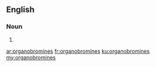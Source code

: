 ==English==

===Noun===
{{head|en|plural}}

# {{plural of|organobromine|lang=en}}

[[ar:organobromines]]
[[fr:organobromines]]
[[ku:organobromines]]
[[my:organobromines]]